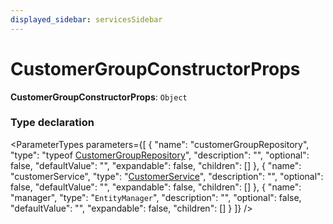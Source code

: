 ```yaml
---
displayed_sidebar: servicesSidebar
---
```



# CustomerGroupConstructorProps

 **CustomerGroupConstructorProps**: `Object`

### Type declaration

<ParameterTypes parameters={[
  {
    "name": "customerGroupRepository",
    "type": "typeof [CustomerGroupRepository](../index.md#customergrouprepository)",
    "description": "",
    "optional": false,
    "defaultValue": "",
    "expandable": false,
    "children": []
  },
  {
    "name": "customerService",
    "type": "[CustomerService](../classes/CustomerService.mdx)",
    "description": "",
    "optional": false,
    "defaultValue": "",
    "expandable": false,
    "children": []
  },
  {
    "name": "manager",
    "type": "`EntityManager`",
    "description": "",
    "optional": false,
    "defaultValue": "",
    "expandable": false,
    "children": []
  }
]} />
